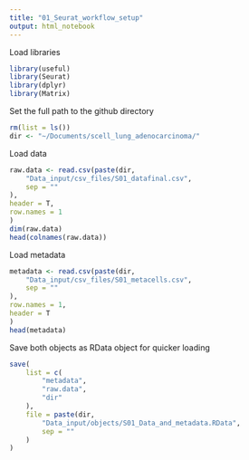 ```yaml
---
title: "01_Seurat_workflow_setup"
output: html_notebook
---
```


Load libraries
```r
library(useful)
library(Seurat)
library(dplyr)
library(Matrix)
```

Set the full path to the github directory 
```r
rm(list = ls())
dir <- "~/Documents/scell_lung_adenocarcinoma/"
```

Load data
```r
raw.data <- read.csv(paste(dir,
    "Data_input/csv_files/S01_datafinal.csv",
    sep = ""
),
header = T,
row.names = 1
)
dim(raw.data)
head(colnames(raw.data))
```

Load metadata
```r
metadata <- read.csv(paste(dir,
    "Data_input/csv_files/S01_metacells.csv",
    sep = ""
),
row.names = 1,
header = T
)
head(metadata)
```

Save both objects as RData object for quicker loading 
```r
save(
    list = c(
        "metadata",
        "raw.data",
        "dir"
    ),
    file = paste(dir,
        "Data_input/objects/S01_Data_and_metadata.RData",
        sep = ""
    )
)
```
